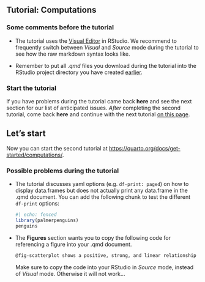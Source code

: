 
## Tutorial: Computations

### Some comments before the tutorial

- The tutorial uses the [Visual Editor](https://quarto.org/docs/visual-editor/) in RStudio. We recommend to frequently switch between *Visual* and *Source* mode during the tutorial to see how the raw markdown syntax looks like.

- Remember to put all *.qmd* files you download during the tutorial into the RStudio project directory you have created [earlier](preparations.qmd).

### Start the tutorial

If you have problems during the tutorial came back **here** and see the next section for our list of anticipated issues.
*After* completing the second tutorial, come back **here** and continue with the next tutorial [on this page](get-started_3.qmd).

:::{.callout-tip}
## Let's start
Now you can start the second tutorial at <https://quarto.org/docs/get-started/computations/>.
:::

### Possible problems during the tutorial

- The tutorial discusses yaml options (e.g. `df-print: paged`) on how to display data.frames but does not actually print any data.frame in the .qmd document. You can add the following chunk to test the different `df-print` options:
  ```r
  #| echo: fenced
  library(palmerpenguins)
  penguins
  ```
  
- The **Figures** section wants you to copy the following code for referencing a figure into your .qmd document.

  ```.md
  @fig-scatterplot shows a positive, strong, and linear relationship between the city and highway mileage of these cars.
  ```
  Make sure to copy the code into your RStudio in *Source* mode, instead of *Visual* mode. Otherwise it will not work...